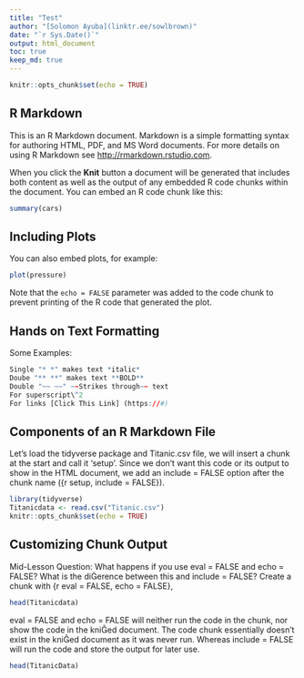 ```yaml
---
title: "Test"
author: "[Solomon Ayuba](linktr.ee/sowlbrown)"
date: "`r Sys.Date()`"
output: html_document
toc: true
keep_md: true
---
```


```r
knitr::opts_chunk$set(echo = TRUE)
```

## R Markdown

This is an R Markdown document. Markdown is a simple formatting syntax for authoring HTML, PDF, and MS Word documents. For more details on using R Markdown see <http://rmarkdown.rstudio.com>.

When you click the **Knit** button a document will be generated that includes both content as well as the output of any embedded R code chunks within the document. You can embed an R code chunk like this:

```r
summary(cars)
```

## Including Plots

You can also embed plots, for example:

```r
plot(pressure)
```

Note that the `echo = FALSE` parameter was added to the code chunk to prevent printing of the R code that generated the plot.

## Hands on Text Formatting

Some Examples:

```r
Single "* *" makes text *italic*
Doube "** **" makes text **BOLD**
Double "~~ ~~" ~~Strikes through~~ text
For superscript\^2
For links [Click This Link] (https://#)
```

## Components of an R Markdown File

Let’s load the tidyverse package and Titanic.csv file, we will insert a chunk at the start and call it ‘setup’. Since we don’t want this code or its output to show in the HTML document, we add an include = FALSE option after the chunk name ({r setup, include = FALSE}).

```r
library(tidyverse)
Titanicdata <- read.csv("Titanic.csv")
knitr::opts_chunk$set(echo = TRUE)
```

## Customizing Chunk Output

Mid-Lesson Question: What happens if you use eval = FALSE and echo = FALSE? What is the dierence between this and include = FALSE? Create a chunk with {r eval = FALSE, echo = FALSE},

```r
head(Titanicdata)
```

eval = FALSE and echo = FALSE will neither run the code in the chunk, nor show the code in the knied document. The code chunk essentially doesn’t exist in the knied document as it was never run. Whereas include = FALSE will run the code and store the output for later use.

```r
head(TitanicData)
```
